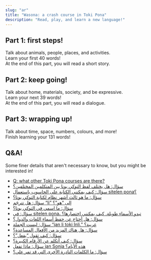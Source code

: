 ```yaml
---
slug: "ar"
title: "Wasona: a crash course in Toki Pona"
description: "Read, play, and learn a new language!"
---
```



## Part 1: first steps!

Talk about animals, people, places, and activities.  
Learn your first 40 words!  
At the end of this part, you will read a short story.

<List>
    <Card url="ar/00" />
    <Card url="ar/01" />
    <Card url="ar/02" />
    <Card url="ar/03" />
    <Card url="ar/04" />
    <Card url="ar/05" />
    <Card url="ar/06" />
    <Card url="ar/07" />
    <Card url="ar/08" />
    <Card url="ar/09" />
    <Card url="ar/10" />
</List>

## Part 2: keep going!

Talk about home, materials, society, and be expressive.  
Learn your next 39 words!  
At the end of this part, you will read a dialogue.

<List>
    <Card url="ar/11" />
    <Card url="ar/12" />
    <Card url="ar/13" />
    <Card url="ar/14" />
    <Card url="ar/15" />
    <Card url="ar/16" />
    <Card url="ar/17" />
    <Card url="ar/18" />
    <Card url="ar/19" />
</List>

## Part 3: wrapping up!

Talk about time, space, numbers, colours, and more!  
Finish learning your 131 words!

<List>
    <Card url="ar/20" />
    <Card url="ar/21" />
    <Card url="ar/22" />
    <Card url="ar/23" />
    <Card url="ar/24" />
    <Card url="ar/25" />
    <Card url="ar/26" />
    <Card url="ar/27" />
    <Card url="ar/28" />
    <Card url="ar/29" />
</List>

## Q&A!

Some finer details that aren't necessary to know, but you might be interested in!

* [Q: what other Toki Pona courses are there?](/en/other-courses/)
* [سؤال: هل يختلف لفظ التوكي بونا بين المتكلمين المختلفين؟](/en/sound-variation/)
* [سؤال: كيف يمكنني الكتابة على الحاسوب باستعمال sitelen pona؟](/en/fonts/)
* [سؤال: ما هو ثالث أشهر نظام لكتابة التوكي بونا؟](/en/sitelen-sitelen/)
* [سؤال: هل تترجَم “li” إلى “هو”؟](/en/li-and-is/)
* [سؤال: ما اسمي في التوكي بونا؟](/en/make-a-name/)
* [سؤال: في sitelen pona، تبدو الأسماء طويلة. كيف يمكنني اختصارها؟](/en/simpler-cartouches/)
* [سؤال: هل أحتاج عن حفظ أسماء اللغات والدول؟](/en/languages-countries/)
* [سؤال: ليست الجملة “jan li toki Inli.” غريبة؟](/en/named-verbs/)
* [سؤال: هل هناك المزيد من الأفعال المساعدة؟](/en/more-preverbs/)
* [سؤال: كيف تقول “يفعل”؟](/en/doing/)
* [سؤال: كيف أتكلم عن الأرقام الكبيرة؟](/en/large-numbers/)
* [سؤال: ماذا تفعل jan Sonja هذه الأيام؟](/en/jan-sonja/)
* [سؤال: ما الكلمات النادرة الأخرى التي قد تمر علي؟](/en/uncommon-words/)
